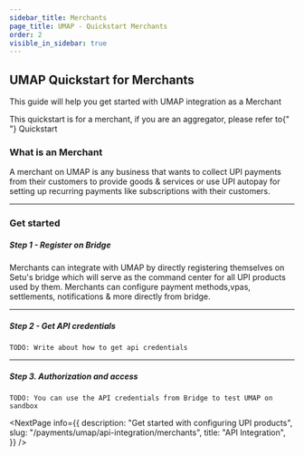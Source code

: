 ```yaml
---
sidebar_title: Merchants
page_title: UMAP - Quickstart Merchants
order: 2
visible_in_sidebar: true
---
```


## UMAP Quickstart for Merchants

This guide will help you get started with UMAP integration as a Merchant

<Callout type="tip">
    This quickstart is for a merchant, if you are an aggregator, please refer to{" "}
    <Link href="/payments/umap/quickstart" target="_blank">
        Quickstart
    </Link>
</Callout>

<br />

### What is an Merchant

A merchant on UMAP is any business that wants to collect UPI payments from their customers to provide goods & services or use UPI autopay for setting up recurring payments like subscriptions with their customers.

<hr class="primary" />

### Get started

##### Step 1 - Register on Bridge

Merchants can integrate with UMAP by directly registering themselves on Setu's bridge which will serve as the command center for all UPI products used by them. Merchants can configure payment methods,vpas, settlements, notifications & more directly from bridge.

<hr class="primary" />

##### Step 2 - Get API credentials

`TODO: Write about how to get api credentials`

<hr class="primary" />

##### Step 3. Authorization and access

`TODO: You can use the API credentials from Bridge to test UMAP on sandbox`

<NextPage
    info={{
        description: "Get started with configuring UPI products",
        slug: "/payments/umap/api-integration/merchants",
        title: "API Integration",
    }}
/>

<WasPageHelpful />

